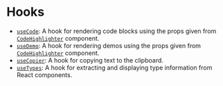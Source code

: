 # Hooks

- [`useCode`](./use-code/page.mdx): A hook for rendering code blocks using the props given from [`CodeHighlighter`](../components/code-highlighter/page.mdx) component.
- [`useDemo`](./use-demo/page.mdx): A hook for rendering demos using the props given from [`CodeHighlighter`](../components/code-highlighter/page.mdx) component.
- [`useCopier`](./use-copier/page.mdx): A hook for copying text to the clipboard.
- [`useTypes`](./use-types/page.mdx): A hook for extracting and displaying type information from React components.
